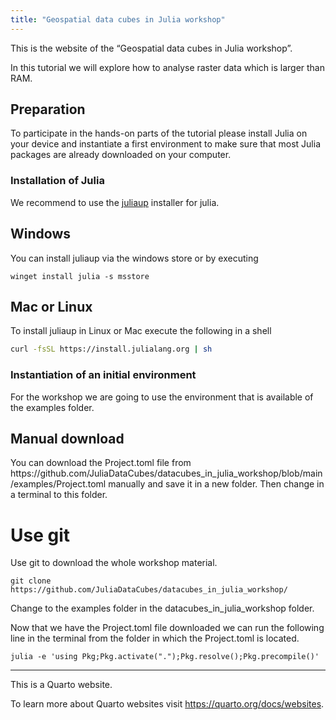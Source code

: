 ```yaml
---
title: "Geospatial data cubes in Julia workshop"
---
```



This is the website of the "Geospatial data cubes in Julia workshop".

In this tutorial we will explore how to analyse raster data which is larger than RAM.

## Preparation

To participate in the hands-on parts of the tutorial please install Julia on your device 
and instantiate a first environment to make sure that most Julia packages are already downloaded on your computer.

### Installation of Julia
We recommend to use the [juliaup](https://github.com/JuliaLang/juliaup) installer for julia.


::: {.panel-tabset}

## Windows 

You can install juliaup via the windows store or by executing

```
winget install julia -s msstore
```

## Mac or Linux
To install juliaup in Linux or Mac execute the following in a shell

```sh
curl -fsSL https://install.julialang.org | sh
``` 

:::

### Instantiation of an initial environment 
For the workshop we are going to use the environment that is available of the examples folder.

::: {.panel-tabset}

## Manual download

You can download the Project.toml file from https://github.com/JuliaDataCubes/datacubes_in_julia_workshop/blob/main/examples/Project.toml manually and save it in a new folder.
Then change in a terminal to this folder.

# Use git

Use git to download the whole workshop material.

```
git clone https://github.com/JuliaDataCubes/datacubes_in_julia_workshop/
```
Change to the examples folder in the datacubes_in_julia_workshop folder.

:::



Now that we have the Project.toml file downloaded we can run the following line in the terminal from the folder in which the Project.toml is located.

```
julia -e 'using Pkg;Pkg.activate(".");Pkg.resolve();Pkg.precompile()'
``` 



--- 

This is a Quarto website.

To learn more about Quarto websites visit <https://quarto.org/docs/websites>.
